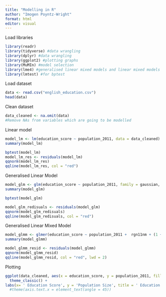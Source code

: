 ---
title: "Modelling in R"
author: "Imogen Poyntz-Wright"
format: html
editor: visual
---

Load libraries

```{r}
library(readr)
library(tidyverse) #data wrangling
library(dplyr) #data wrangling
library(ggplot2) #plotting graphs
library(MuMIn) #model selection
library(lme4) #generalised linear mixed models and linear mixed models
library(lmtest) #for bptest

```

Load dataset

```{r}
data <- read.csv("english_education.csv")
head(data)
```

Clean dataset

```{r}
data_cleaned <- na.omit(data)
#Remove NAs from variables which are going to be modelled

```

Linear model

```{r}

model_lm <- lm(education_score ~ population_2011, data = data_cleaned)
summary(model_lm)

bptest(model_lm)
model_lm_res <- residuals(model_lm)
qqnorm(model_lm_res)
qqline(model_lm_res, col = "red")

```

Generalised Linear Model

```{r}
model_glm <- glm(education_score ~ population_2011, family = gaussian, data = data_cleaned)
summary(model_glm)

bptest(model_glm)

model_glm_redisuals <- residuals(model_glm)
qqnorm(model_glm_redisuals)
qqline(model_glm_redisuals, col = "red")
```

Generalised Linear Mixed Model

```{r}
model_glmm <- glmer(education_score ~ population_2011 +  rgn11nm + (1 + population_2011 | coastal), family = gaussian(), data = data_cleaned)
summary(model_glmm)

model_glmm_resid <- residuals(model_glmm)
qqnorm(model_glmm_resid)
qqline(model_glmm_resid, col = "red", lwd = 2)

```

Plotting

```{r}
ggplot(data_cleaned, aes(x = education_score, y = population_2011, fill = coastal)) +geom_point(size = 3, shape = 21) +
  theme_classic() +
labs(x= ' Education Score', y = 'Population Size', title = ' Education vs Population size by coastal type', fill = 'Coastal')
  #theme(axis.text.x = element_text(angle = 45))
```
